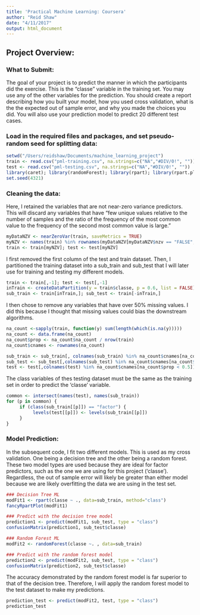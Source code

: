 ```yaml
---
title: 'Practical Machine Learning: Coursera'
author: "Reid Shaw"
date: "4/11/2017"
output: html_document
---
```

## Project Overview:

### What to Submit:
The goal of your project is to predict the manner in which the participants did the exercise. This is the "classe" variable in the training set. You may use any of the other variables for the prediction. You should create a report describing how you built your model, how you used cross validation, what is the the expected out of sample error, and why you made the choices you did. You will also use your prediction model to predict 20 different test cases.


### Load in the required files and packages, and set pseudo-random seed for splitting data:
```r
setwd("/Users/reidshaw/Documents/machine_learning_project")
train <- read.csv("pml-training.csv", na.strings=c("NA","#DIV/0!", ""))
test <- read.csv("pml-testing.csv", na.strings=c("NA","#DIV/0!", ""))
library(caret); library(randomForest); library(rpart); library(rpart.plot); library(rattle); library(knitr)
set.seed(4321)
```


### Cleaning the data:
Here, I retained the variables that are not near-zero variance predictors. This will discard any variables that have "few unique values relative to the number of samples and the ratio of the frequency of the most common value to the frequency of the second most common value is large."
```r
myDataNZV <- nearZeroVar(train, saveMetrics = TRUE)
myNZV <- names(train) %in% rownames(myDataNZV[myDataNZV$nzv == "FALSE",])
train <- train[myNZV]; test <- test[myNZV]
```

I first removed the first column of the test and train dataset. Then, I partitioned the training dataset into a sub_train and sub_test that I will later use for training and testing my different models.
```r
train <- train[,-1]; test <- test[,-1]
inTrain <- createDataPartition(y = train$classe, p = 0.6, list = FALSE)
sub_train <- train[inTrain,]; sub_test <- train[-inTrain,]
```


I then chose to remove any variables that have over 50% missing values. I did this because I thought that missing values could bias the downstream algorithms.
```r
na_count <-sapply(train, function(y) sum(length(which(is.na(y)))))
na_count <- data.frame(na_count)
na_count$prop <- na_count$na_count / nrow(train)
na_count$cnames <- rownames(na_count)

sub_train <- sub_train[, colnames(sub_train) %in% na_count$cnames[na_count$prop < 0.5]]
sub_test <- sub_test[,colnames(sub_test) %in% na_count$cnames[na_count$prop < 0.5]]
test <- test[,colnames(test) %in% na_count$cnames[na_count$prop < 0.5]]
```


The class variables of thes testing dataset must be the same as the training set in order to predict the 'classe' variable.
```r
common <- intersect(names(test), names(sub_train)) 
for (p in common) { 
     if (class(sub_train[[p]]) == "factor") { 
          levels(test[[p]]) <- levels(sub_train[[p]]) 
     } 
}
```


### Model Prediction:

In the subsequent code, I fit two different models. This is used as my cross validation. One being a decision tree and the other being a random forest. These two model types are used because they are ideal for factor predictors, such as the one we are using for this project ('classe'). Regardless, the out of sample error will likely be greater than either model because we are likely overfitting the data we are using in the test set.
```r
### Decision Tree ML
modFit1 <- rpart(classe ~ ., data=sub_train, method="class")
fancyRpartPlot(modFit1)

### Predict with the decision tree model
prediction1 <- predict(modFit1, sub_test, type = "class")
confusionMatrix(prediction1, sub_test$classe)

### Random Forest ML
modFit2 <- randomForest(classe ~. , data=sub_train)

### Predict with the random forest model
prediction2 <- predict(modFit2, sub_test, type = "class")
confusionMatrix(prediction2, sub_test$classe)
```


The accuracy demonstrated by the random forest model is far superior to that of the decision tree. Therefore, I will apply the random forest model to the test dataset to make my predictions.
```r
prediction_test <- predict(modFit2, test, type = "class")
prediction_test
```
